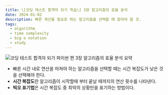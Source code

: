 ```yaml
---
title: \[코딩 테스트 합격자 되기 학습\] 3장 알고리즘의 효율 분석
date: 2024-01-02
description: 빠른 계산을 필요로 하는 알고리즘을 선택할 때 알아야 할 것.
tags:
  - algorithm
  - time complexity
  - big o notation
  - study
---
```


![코딩 테스트 합격자 되기 파이썬 편 3장 알고리즘의 효율 분석 요약](./IMG_7931.png)

- 빠른 시간 내로 연산을 마쳐야 하는 알고리즘을 선택할 때는 시간 복잡도가 낮은 것을 선택해야 한다.
- **시간 복잡도**란 알고리즘이 시작할때 부터 끝날 때까지의 연산 횟수를 나타낸다.
- **빅오 표기법**은 시간 복잡도 중 최악의 상황만을 표기하는 방법이다.
